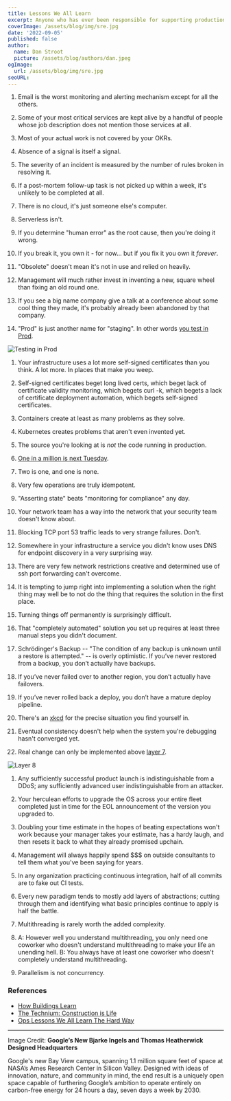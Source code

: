 ```yaml
---
title: Lessons We All Learn
excerpt: Anyone who has ever been responsible for supporting production systems learns some things along the way. For example...
coverImage: /assets/blog/img/sre.jpg
date: '2022-09-05'
published: false
author:
  name: Dan Stroot
  picture: /assets/blog/authors/dan.jpeg
ogImage:
  url: /assets/blog/img/sre.jpg
seoURL: 
---
```


1. Email is the worst monitoring and alerting mechanism except for all the others.

1. Some of your most critical services are kept alive by a handful of people whose job description does not mention those services at all.

1. Most of your actual work is not covered by your OKRs.

1. Absence of a signal is itself a signal.

1. The severity of an incident is measured by the number of rules broken in resolving it.

1. If a post-mortem follow-up task is not picked up within a week, it's unlikely to be completed at all.

1. There is no cloud, it's just someone else's computer.

1. Serverless isn't.

1. If you determine "human error" as the root cause, then you're doing it wrong.

1. If you break it, you own it - for now... but if you fix it you own it _forever_.

1. "Obsolete" doesn't mean it's not in use and relied on heavily.

1. Management will much rather invest in inventing a new, square wheel than fixing an old round one.

1. If you see a big name company give a talk at a conference about some cool thing they made, it's probably already been abandoned by that company.

1. "Prod" is just another name for "staging". In other words [you test in Prod](https://increment.com/testing/i-test-in-production/). 

![Testing in Prod](/assets/blog/img/prod_testing.jpg)

1. Your infrastructure uses a lot more self-signed certificates than you think. A lot more. In places that make you weep.

1. Self-signed certificates beget long lived certs, which beget lack of certificate validity monitoring, which begets curl -k, which begets a lack of certificate deployment automation, which begets self-signed certificates.

1. Containers create at least as many problems as they solve. 

1. Kubernetes creates problems that aren't even invented yet. 

1. The source you're looking at is _not_ the code running in production.

1. [One in a million is next Tuesday](https://docs.microsoft.com/en-us/archive/blogs/larryosterman/one-in-a-million-is-next-tuesday).

1. Two is one, and one is none.

1. Very few operations are truly idempotent.

1. "Asserting state" beats "monitoring for compliance" any day.

1. Your network team has a way into the network that your security team doesn't know about.

1. Blocking TCP port 53 traffic leads to very strange failures. Don't.

1. Somewhere in your infrastructure a service you didn't know uses DNS for endpoint discovery in a very surprising way.

1. There are very few network restrictions creative and determined use of ssh port forwarding can't overcome.

1. It is tempting to jump right into implementing a solution when the right thing may well be to not do the thing that requires the solution in the first place.

1. Turning things off permanently is surprisingly difficult.

1. That "completely automated" solution you set up requires at least three manual steps you didn't document.

1. Schrödinger's Backup -- "The condition of any backup is unknown until a restore is attempted." -- is overly optimistic. If you’ve never restored from a backup, you don’t actually have backups. 

1. If you’ve never failed over to another region, you don’t actually have failovers. 

1. If you’ve never rolled back a deploy, you don’t have a mature deploy pipeline. 

1. There's an [xkcd](https://xkcd.com/) for the precise situation you find yourself in. 

1. Eventual consistency doesn't help when the system you're debugging hasn't converged yet.

1. Real change can only be implemented above [layer 7](https://en.wikipedia.org/wiki/OSI_model).

![Layer 8](/assets/blog/img/layer8.jpg)

1. Any sufficiently successful product launch is indistinguishable from a DDoS; any sufficiently advanced user indistinguishable from an attacker.

1. Your herculean efforts to upgrade the OS across your entire fleet completed just in time for the EOL announcement of the version you upgraded to.

1. Doubling your time estimate in the hopes of beating expectations won't work because your manager takes your estimate, has a hardy laugh, and then resets it back to what they already promised upchain.

1. Management will always happily spend $$$ on outside consultants to tell them what you've been saying for years.

1. In any organization practicing continuous integration, half of all commits are to fake out CI tests.

1. Every new paradigm tends to mostly add layers of abstractions; cutting through them and identifying what basic principles continue to apply is half the battle.

1. Multithreading is rarely worth the added complexity.

1. A: However well you understand multithreading, you only need one coworker who doesn't understand multithreading to make your life an unending hell. B: You always have at least one coworker who doesn't completely understand multithreading.

1. Parallelism is not concurrency.

### References

- [How Buildings Learn](https://www.amazon.com/How-Buildings-Learn-Stewart-Brand/dp/0140139966)
- [The Technium: Construction is Life](https://kk.org/thetechnium/construction-is-life/)
- [Ops Lessons We All Learn The Hard Way](https://www.netmeister.org/blog/ops-lessons.html)

---

Image Credit: **Google’s New Bjarke Ingels and Thomas Heatherwick Designed Headquarters**

<span className="text-sm">
Google's new Bay View campus, spanning 1.1 million square feet of space at NASA’s Ames Research Center in Silicon Valley. Designed with ideas of innovation, nature, and community in mind, the end result is a uniquely open space capable of furthering Google’s ambition to operate entirely on carbon-free energy for 24 hours a day, seven days a week by 2030.
</span>
